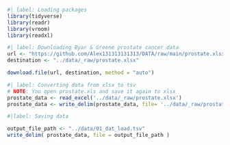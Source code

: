 ```r
#| label: Loading packages
library(tidyverse)
library(readr)
library(vroom)
library(readxl)
```

```r
#| label: Downloading Byar & Greene prostate cancer data
url <- "https://github.com/Alex131313131313/DATA/raw/main/prostate.xlsx"
destination <- "../data/_raw/prostate.xlsx"

download.file(url, destination, method = "auto")
```

```r
#| label: Converting data from xlsx to tsv
# NOTE: You open prostate.xls and save it again to xlsx
prostate_data <- read_excel('../data/_raw/prostate.xlsx')
prostate_data <- write_delim(prostate_data, file= '../data/_raw/prostate.tsv',      delim = "\t", col_names = TRUE)
```

```r
#|label: Saving data

output_file_path <- "../data/01_dat_load.tsv"
write_delim( prostate_data, file = output_file_path )
```
